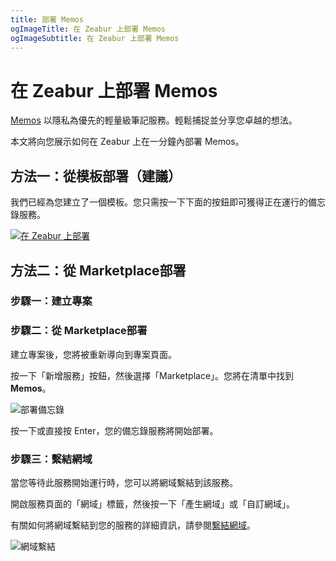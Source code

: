 ```yaml
---
title: 部署 Memos
ogImageTitle: 在 Zeabur 上部署 Memos
ogImageSubtitle: 在 Zeabur 上部署 Memos
---
```


# 在 Zeabur 上部署 Memos

[Memos](https://github.com/usememos/memos) 以隱私為優先的輕量級筆記服務。輕鬆捕捉並分享您卓越的想法。

本文將向您展示如何在 Zeabur 上在一分鐘內部署 Memos。

## 方法一：從模板部署（建議）

我們已經為您建立了一個模板。您只需按一下下面的按鈕即可獲得正在運行的備忘錄服務。

[![在 Zeabur 上部署](https://zeabur.com/button.svg)](https://zeabur.com/templates/KIJROJ)

## 方法二：從 Marketplace部署

### 步驟一：建立專案

<CreateProject />

### 步驟二：從 Marketplace部署

建立專案後，您將被重新導向到專案頁面。

按一下「新增服務」按鈕，然後選擇「Marketplace」。您將在清單中找到 **Memos**。

![部署備忘錄](/marketplace/memos/deploy.png)

按一下或直接按 Enter，您的備忘錄服務將開始部署。

### 步驟三：繫結網域

當您等待此服務開始運行時，您可以將網域繫結到該服務。

開啟服務頁面的「網域」標籤，然後按一下「產生網域」或「自訂網域」。

有關如何將網域繫結到您的服務的詳細資訊，請參閱[繫結網域](../deploy/domain-binding)。

![網域繫結](/marketplace/memos/domain.png)
